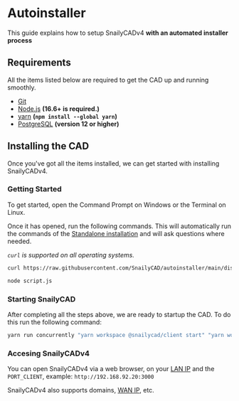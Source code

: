 # Autoinstaller

This guide explains how to setup SnailyCADv4 **with an automated installer process**

## Requirements

All the items listed below are required to get the CAD up and running smoothly.

- [Git](https://git-scm.com/downloads)
- [Node.js](https://nodejs.org) **(16.6+ is required.)**
- [yarn](https://npmjs.com/package/yarn) **(`npm install --global yarn`)**
- [PostgreSQL](https://www.postgresql.org/download/) **(version 12 or higher)**

## Installing the CAD

Once you've got all the items installed, we can get started with installing SnailyCADv4.

### Getting Started

To get started, open the Command Prompt on Windows or the Terminal on Linux.

Once it has opened, run the following commands. This will automatically run the commands of the [Standalone installation](/docs/installations/methods/standalone) and will ask questions where needed.

_`curl` is supported on all operating systems._

```bash
curl https://raw.githubusercontent.com/SnailyCAD/autoinstaller/main/dist/index.js > script.js

node script.js
```

### Starting SnailyCAD

After completing all the steps above, we are ready to startup the CAD. To do this run the following command:

```bash
yarn run concurrently "yarn workspace @snailycad/client start" "yarn workspace @snailycad/api generate && yarn workspace @snailycad/api start"
```

### Accesing SnailyCADv4

You can open SnailyCADv4 via a web browser, on your [LAN IP](https://en.wikipedia.org/wiki/Local_area_network) and the `PORT_CLIENT`, example: `http://192.168.92.20:3000`

SnailyCADv4 also supports domains, [WAN IP](https://en.wikipedia.org/wiki/Wide_area_network), etc.
